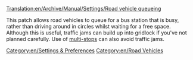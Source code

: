 [[Translation:en/Archive/Manual/Settings/Road vehicle queueing]]


This patch allows road vehicles to queue for a bus station that is busy, rather than driving around in circles whilst waiting for a free space.
Although this is useful, traffic jams can build up into gridlock if you've not planned carefully.
Use of [[en/Manual/Loading Bays|multi-stops]] can also avoid traffic jams.
[[Category:en/Settings & Preferences]]
[[Category:en/Road Vehicles]]